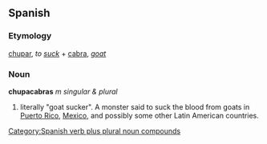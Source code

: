 ==Spanish==
===Etymology===
[[chupar]], ''to [[suck]]'' + [[cabra]], ''[[goat]]''

===Noun===
'''chupacabras''' ''m singular & plural''

# literally "goat sucker". A monster said to suck the blood from goats in [[Puerto Rico]], [[Mexico]], and possibly some other Latin American countries.


[[Category:Spanish verb plus plural noun compounds]]